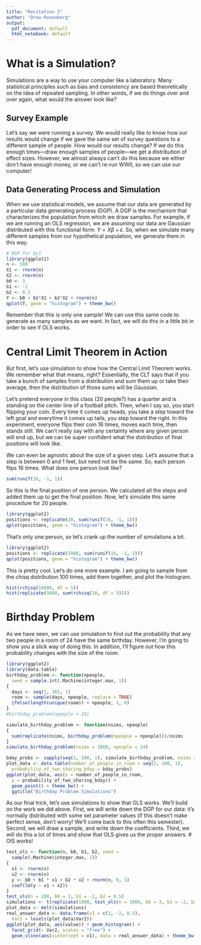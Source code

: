 ```yaml
---
title: "Recitation 2"
author: "Drew Rosenberg"
output:
  pdf_document: default
  html_notebook: default
---
```

# What is a Simulation?
Simulations are a way to use your computer like a laboratory. Many statistical principles such as bias and consistency are based theoretically on the idea of repeated sampling. In other words, if we do things over and over again, what would the answer look like? 

## Survey Example
Let's say we were running a survey. We would really like to know how our results would change if we gave the same set of survey questions to a different sample of people. How would our results change? If we do this enough times---draw enough samples of people---we get a distribution of effect sizes. However, we almost always can't do this because we either don't have enough money, or we can't re-run WWII, so we can use our computer!

## Data Generating Process and Simulation
When we use statistical models, we assume that our data are generated by a particular data generating process (DGP). A DGP is the mechanism that characterizes the population from which we draw samples. For example, if we are running an OLS regression, we are assuming our data are Gaussian distributed with this functional form: $Y = X\beta + \epsilon$. So, when we simulate many different samples from our hypothetical population, we generate them in this way. 

```r
# DGP for OLS
library(ggplot2)
n <- 500
X1 <- rnorm(n)
X2 <- rnorm(n)
b0 <- 3
b1 <- -2
b2 <- 0.5
Y <- b0 + b1*X1 + b2*X2 + rnorm(n)
qplot(Y, geom = "histogram") + theme_bw()

```

Remember that this is only one sample! We can use this same code to generate as many samples as we want. In fact, we will do this in a little bit in order to see if OLS works.

# Central Limit Theorem in Action
But first, let's use simulation to show how the Central Limit Theorem works. We remember what that means, right? Essentially, the CLT says that if you take a bunch of samples from a distribution and sum them up or take their average, then the distribution of those sums will be Gaussian.

Let's pretend everyone in this class (20 people?) has a quarter and is standing on the center line of a football pitch. Then, when I say so, you start flipping your coin. Every time it comes up heads, you take a step toward the left goal and everytime it comes up tails, you step toward the right. In this experiment, everyone flips their coin 16 times, moves each time, then stands still. We can't really say with any certainty where any given person will end up, but we can be super confident what the distribution of final positions will look like.

We can even be agnostic about the size of a given step. Let's assume that a step is between 0 and 1 feet, but need not be the same. So, each person flips 16 times. What does one person look like? 

```r
sum(runif(16, -1, 1))
```
So this is the final position of one person. We calculated all the steps and added them up to get the final position. Now, let's simulate this same procedure for 20 people.

```r
library(ggplot2)
positions <- replicate(20, sum(runif(16, -1, 1)))
qplot(positions, geom = "histogram") + theme_bw()
```

That's only one person, so let's crank up the number of simulations a bit.

```r
library(ggplot2)
positions <- replicate(1000, sum(runif(16, -1, 1)))
qplot(positions, geom = "histogram") + theme_bw()
```

This is pretty cool. Let's do one more example. I am going to sample from the chisq distribution 100 times, add them together, and plot the histogram.

```r
hist(rchisq(10000, df = 5))
hist(replicate(1000, sum(rchisq(10, df = 5))))
```


# Birthday Problem
As we have seen, we can use simulation to find out the probability that any two people in a room of 24 have the same birthday. However, I'm going to show you a slick way of doing this. In addition, I'll figure out how this probability changes with the size of the room.
```r
library(ggplot2)
library(data.table)
birthday_problem <- function(npeople,  
  seed = sample.int(.Machine$integer.max, 1))
{
  days <- seq(1, 365, 1)
  room <- sample(days, npeople, replace = TRUE)
  ifelse(length(unique(room)) < npeople, 1, 0)
}
#birthday_problem(npeople = 24)

simulate_birthday_problem <- function(nsims, npeople)
{
  sum(replicate(nsims, birthday_problem(npeople = npeople)))/nsims
}
simulate_birthday_problem(nsims = 1000, npeople = 24)
```


```r
bday_probs <- sapply(seq(2, 100, 1), simulate_birthday_problem, nsims = 1000)
plot_data <- data.table(number_of_people_in_room = seq(2, 100, 1),
  probability_of_two_sharing_bday = bday_probs)
ggplot(plot_data, aes(x = number_of_people_in_room, 
  y = probability_of_two_sharing_bday)) +
  geom_point() + theme_bw() +
  ggtitle("Birthday Problem Simulations")
```


As our final trick, let's use simulations to show that OLS works. We'll build on the work we did above. First, we will write down the DGP for our data: it's normally distributed with some set parameter values (if this doesn't make perfect sense, don't worry! We'll come back to this often this semester). Second, we will draw a sample, and write down the coefficients. Third, we will do this a lot of times and show that OLS gives us the proper answers.
# OlS works!
```r
test_ols <- function(n, b0, b1, b2, seed = 
  sample(.Machine$integer.max, 1))
{
  x1 <- rnorm(n)
  x2 <- rnorm(n)
  y <- b0 + b1 * x1 + b2 * x2 + rnorm(n, 0, 1)
  coef(lm(y ~ x1 + x2))
}
test_ols(n = 100, b0 = 3, b1 = -2, b2 = 0.5)
simulations <- t(replicate(1000, test_ols(n = 1000, b0 = 3, b1 = -2, b2 = 0.5)))
plot_data <- melt(simulations)
real_answer_data <- data.frame(v1 = c(3, -2, 0.5), 
  Var2 = levels(plot_data$Var2))
ggplot(plot_data, aes(value)) + geom_histogram() + 
  facet_grid(~ Var2, scales = "free") +
  geom_vline(aes(xintercept = v1), data = real_answer_data) + theme_bw()

```

